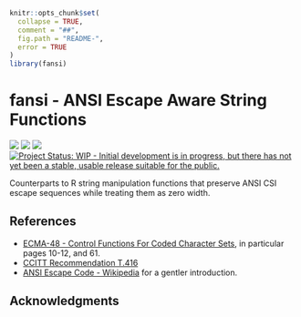 <!-- README.md is generated from README.Rmd. Please edit that file -->

```r
knitr::opts_chunk$set(
  collapse = TRUE,
  comment = "##",
  fig.path = "README-",
  error = TRUE
)
library(fansi)
```
# fansi - ANSI Escape Aware String Functions

[![](https://travis-ci.org/brodieG/fansi.svg?branch=master)](https://travis-ci.org/brodieG/fansi)
[![](https://codecov.io/github/brodieG/fansi/coverage.svg?branch=master)](https://codecov.io/github/brodieG/fansi?branch=master)
[![](http://www.r-pkg.org/badges/version/fansi)](https://cran.r-project.org/package=fansi)
[![Project Status: WIP - Initial development is in progress, but there has not yet been a stable, usable release suitable for the public.](http://www.repostatus.org/badges/latest/wip.svg)](http://www.repostatus.org/#wip)

Counterparts to R string manipulation functions that preserve ANSI CSI escape
sequences while treating them as zero width.


## References

* [ECMA-48 - Control Functions For Coded Character
  Sets](http://www.ecma-international.org/publications/standards/Ecma-048.htm),
  in particular pages 10-12, and 61.
* [CCITT Recommendation T.416](https://www.itu.int/rec/dologin_pub.asp?lang=e&id=T-REC-T.416-199303-I!!PDF-E&type=items)
* [ANSI Escape Code - Wikipedia](https://en.wikipedia.org/wiki/ANSI_escape_code)
  for a gentler introduction.

## Acknowledgments
